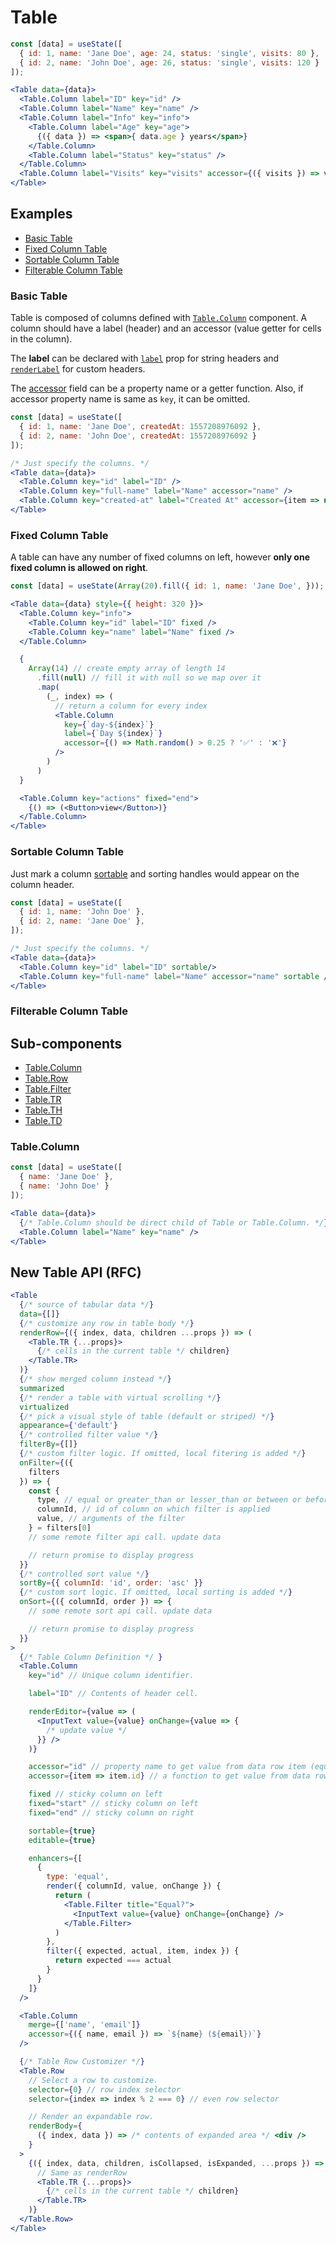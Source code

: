 
# Table

<Documenter component={Table}>

```jsx preview
const [data] = useState([
  { id: 1, name: 'Jane Doe', age: 24, status: 'single', visits: 80 },
  { id: 2, name: 'John Doe', age: 26, status: 'single', visits: 120 }
]);

<Table data={data}>
  <Table.Column label="ID" key="id" />
  <Table.Column label="Name" key="name" />
  <Table.Column label="Info" key="info">
    <Table.Column label="Age" key="age">
      {({ data }) => <span>{ data.age } years</span>}
    </Table.Column>
    <Table.Column label="Status" key="status" />
  </Table.Column>
  <Table.Column label="Visits" key="visits" accessor={({ visits }) => visits + ' of 200'} />
</Table>
```

</Documenter>

## Examples

- [Basic Table](#basic-table)
- [Fixed Column Table](#fixed-column-table)
- [Sortable Column Table](#sortable-column-table)
- [Filterable Column Table](#filterable-column-table)

### Basic Table

Table is composed of columns defined with [`Table.Column`](#TableColumn) component. A column should have
a label (header) and an accessor (value getter for cells in the column).

The __label__ can be declared with [`label`](#TableColumn-label) prop for string headers and
[`renderLabel`](#TableColumn-renderLabel) for custom headers.

The [accessor](#TableColumn-accessor) field can be a property name or a getter function. Also, if accessor property name
is same as `key`, it can be omitted.

```jsx preview
const [data] = useState([
  { id: 1, name: 'Jane Doe', createdAt: 1557208976092 },
  { id: 2, name: 'John Doe', createdAt: 1557208976092 }
]);

/* Just specify the columns. */
<Table data={data}>
  <Table.Column key="id" label="ID" />
  <Table.Column key="full-name" label="Name" accessor="name" />
  <Table.Column key="created-at" label="Created At" accessor={item => new Date(item.createdAt).toLocaleString()} />
</Table>
```

### Fixed Column Table

A table can have any number of fixed columns on left, however __only one fixed column is allowed on right__.

```jsx preview
const [data] = useState(Array(20).fill({ id: 1, name: 'Jane Doe', }));

<Table data={data} style={{ height: 320 }}>
  <Table.Column key="info">
    <Table.Column key="id" label="ID" fixed />
    <Table.Column key="name" label="Name" fixed />
  </Table.Column>

  {
    Array(14) // create empty array of length 14
      .fill(null) // fill it with null so we map over it
      .map(
        (_, index) => (
          // return a column for every index
          <Table.Column
            key={`day-${index}`}
            label={`Day ${index}`}
            accessor={() => Math.random() > 0.25 ? '✅' : '❌'}
          />
        )
      )
  }

  <Table.Column key="actions" fixed="end">
    {() => (<Button>view</Button>)}
  </Table.Column>
</Table>
```

### Sortable Column Table

Just mark a column [sortable](#TableColumn-sortable) and sorting handles would appear
on the column header.

```jsx preview
const [data] = useState([
  { id: 1, name: 'John Doe' },
  { id: 2, name: 'Jane Doe' },
]);

/* Just specify the columns. */
<Table data={data}>
  <Table.Column key="id" label="ID" sortable/>
  <Table.Column key="full-name" label="Name" accessor="name" sortable />
</Table>
```

### Filterable Column Table

## Sub-components

- [Table.Column](#tablecolumn)
- [Table.Row](#tablerow)
- [Table.Filter](#tablefilter)
- [Table.TR](#tabletr)
- [Table.TH](#tableth)
- [Table.TD](#tabletd)

### Table.Column

<Documenter component={Table.Column} sub>

```jsx preview
const [data] = useState([
  { name: 'Jane Doe' },
  { name: 'John Doe' }
]);

<Table data={data}>
  {/* Table.Column should be direct child of Table or Table.Column. */}
  <Table.Column label="Name" key="name" />
</Table>
```

</Documenter>


## New Table API (RFC)

```jsx
<Table
  {/* source of tabular data */}
  data={[]}
  {/* customize any row in table body */}
  renderRow={({ index, data, children ...props }) => (
    <Table.TR {...props}>
      {/* cells in the current table */ children}
    </Table.TR>
  )}
  {/* show merged column instead */}
  summarized
  {/* render a table with virtual scrolling */}
  virtualized
  {/* pick a visual style of table (default or striped) */}
  appearance={'default'}
  {/* controlled filter value */}
  filterBy={[]}
  {/* custom filter logic. If omitted, local fitering is added */}
  onFilter={({
    filters
  }) => {
    const {
      type, // equal or greater_than or lesser_than or between or before or after
      columnId, // id of column on which filter is applied
      value, // arguments of the filter
    } = filters[0]
    // some remote filter api call. update data

    // return promise to display progress
  }}
  {/* controlled sort value */}
  sortBy={{ columnId: 'id', order: 'asc' }}
  {/* custom sort logic. If omitted, local sorting is added */}
  onSort={({ columnId, order }) => {
    // some remote sort api call. update data

    // return promise to display progress
  }}
>
  {/* Table Column Definition */ }
  <Table.Column
    key="id" // Unique column identifier.

    label="ID" // Contents of header cell.

    renderEditor={value => (
      <InputText value={value} onChange={value => {
        /* update value */
      }} />
    )}

    accessor="id" // property name to get value from data row item (equi. `item => item.id`)
    accessor={item => item.id} // a function to get value from data row item

    fixed // sticky column on left
    fixed="start" // sticky column on left
    fixed="end" // sticky column on right

    sortable={true}
    editable={true}

    enhancers={[
      {
        type: 'equal',
        render({ columnId, value, onChange }) {
          return (
            <Table.Filter title="Equal?">
              <InputText value={value} onChange={onChange} />
            </Table.Filter>
          )
        },
        filter({ expected, actual, item, index }) {
          return expected === actual
        }
      }
    ]}
  />

  <Table.Column
    merge={['name', 'email']}
    accessor={({ name, email }) => `${name} (${email})`}
  />

  {/* Table Row Customizer */}
  <Table.Row
    // Select a row to customize.
    selector={0} // row index selector
    selector={index => index % 2 === 0} // even row selector

    // Render an expandable row.
    renderBody={
      ({ index, data }) => /* contents of expanded area */ <div />
    }
  >
    {({ index, data, children, isCollapsed, isExpanded, ...props }) => (
      // Same as renderRow
      <Table.TR {...props}>
        {/* cells in the current table */ children}
      </Table.TR>
    )}
  </Table.Row>
</Table>
```
